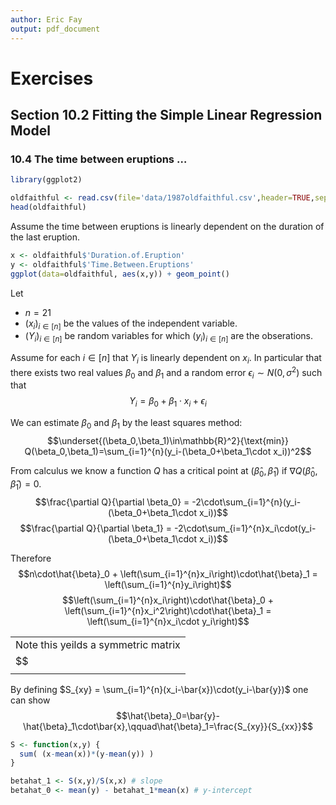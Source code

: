 ```yaml
---
author: Eric Fay
output: pdf_document
---
```


# Exercises
## Section 10.2 Fitting the Simple Linear Regression Model
### 10.4 The time between eruptions ...

```R
library(ggplot2)
```

```R
oldfaithful <- read.csv(file='data/1987oldfaithful.csv',header=TRUE,sep=',')
head(oldfaithful)
```
Assume the time between eruptions is linearly dependent on the duration of the last eruption.
```R
x <- oldfaithful$'Duration.of.Eruption'
y <- oldfaithful$'Time.Between.Eruptions'
ggplot(data=oldfaithful, aes(x,y)) + geom_point()
```

Let

+ $n=21$
+ $(x_i)_{i\in[n]}$ be the values of the independent variable.
+ $(Y_i)_{i\in[n]}$ be random variables for which $(y_i)_{i\in[n]}$ are the obserations.

Assume for each $i\in[n]$ that $Y_i$ is linearly dependent on $x_i$.
In particular that there exists two real values $\beta_0$ and $\beta_1$ and a random error $\epsilon_i\sim N(0,\sigma^2)$ such that
$$Y_i = \beta_0 + \beta_1\cdot x_i + \epsilon_i$$

We can estimate $\beta_0$ and $\beta_1$ by the least squares method:
$$\underset{(\beta_0,\beta_1)\in\mathbb{R}^2}{\text{min}} Q(\beta_0,\beta_1)=\sum_{i=1}^{n}(y_i-(\beta_0+\beta_1\cdot x_i))^2$$

From calculus we know a function $Q$ has a critical point at $(\hat{\beta}_0,\hat{\beta}_1)$ if $\nabla Q(\hat{\beta}_0,\hat{\beta}_1) = 0$.
$$\frac{\partial Q}{\partial \beta_0} = -2\cdot\sum_{i=1}^{n}(y_i-(\beta_0+\beta_1\cdot x_i))$$
$$\frac{\partial Q}{\partial \beta_1} = -2\cdot\sum_{i=1}^{n}x_i\cdot(y_i-(\beta_0+\beta_1\cdot x_i))$$

Therefore
$$n\cdot\hat{\beta}_0 + \left(\sum_{i=1}^{n}x_i\right)\cdot\hat{\beta}_1 = \left(\sum_{i=1}^{n}y_i\right)$$
$$\left(\sum_{i=1}^{n}x_i\right)\cdot\hat{\beta}_0 + \left(\sum_{i=1}^{n}x_i^2\right)\cdot\hat{\beta}_1 = \left(\sum_{i=1}^{n}x_i\cdot y_i\right)$$

---
Note this yeilds a symmetric matrix
$$\begin{bmatrix}n & \sum_{i=1}^{n}x_i \\ \sum_{i=1}^{n}x_i & \sum_{i=1}^{n}x_i^2\end{bmatrix}\cdot\begin{bmatrix}\hat{\beta}_0 \\ \hat{\beta_1}\end{bmatrix}=
\begin{bmatrix} \sum_{i=1}^{n}y_i \\ \sum_{i=1}^{n}x_i\cdot y_i \end{bmatrix}$$
---

By defining
$S_{xy} = \sum_{i=1}^{n}(x_i-\bar{x})\cdot(y_i-\bar{y})$
one can show
$$\hat{\beta}_0=\bar{y}-\hat{\beta}_1\cdot\bar{x},\qquad\hat{\beta}_1=\frac{S_{xy}}{S_{xx}}$$
```R
S <- function(x,y) {
  sum( (x-mean(x))*(y-mean(y)) )
}
```
```R
betahat_1 <- S(x,y)/S(x,x) # slope
betahat_0 <- mean(y) - betahat_1*mean(x) # y-intercept
```
